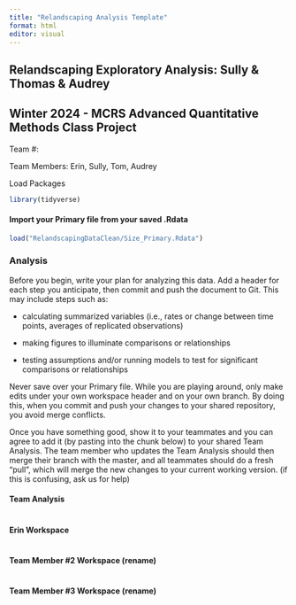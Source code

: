 ```yaml
---
title: "Relandscaping Analysis Template"
format: html
editor: visual
---
```


## Relandscaping Exploratory Analysis: Sully & Thomas & Audrey

## Winter 2024 - MCRS Advanced Quantitative Methods Class Project

Team #:

Team Members: Erin, Sully, Tom, Audrey

Load Packages

```r
library(tidyverse)
```

#### Import your Primary file from your saved .Rdata

```r
load("RelandscapingDataClean/Size_Primary.Rdata")
```

### Analysis

Before you begin, write your plan for analyzing this data. Add a header for each step you anticipate, then commit and push the document to Git. This may include steps such as:

-   calculating summarized variables (i.e., rates or change between time points, averages of replicated observations)

-   making figures to illuminate comparisons or relationships

-   testing assumptions and/or running models to test for significant comparisons or relationships

Never save over your Primary file. While you are playing around, only make edits under your own workspace header and on your own branch. By doing this, when you commit and push your changes to your shared repository, you avoid merge conflicts.

Once you have something good, show it to your teammates and you can agree to add it (by pasting into the chunk below) to your shared Team Analysis. The team member who updates the Team Analysis should then merge their branch with the master, and all teammates should do a fresh "pull", which will merge the new changes to your current working version. (if this is confusing, ask us for help)

#### Team Analysis

```r

```

#### Erin Workspace

```r



```

#### Team Member #2 Workspace (rename)

```r

```

#### Team Member #3 Workspace (rename)

```r

```
